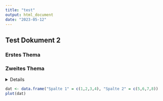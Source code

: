 ```yaml
---
title: "test"
output: html_document
date: "2023-05-12"
---
```


## Test Dokument 2

### Erstes Thema

### Zweites Thema

<details>
```r
dat <- data.frame("Spalte 1" = c(4,3,2,1), "Spalte 2" = c(5,6,7,8))
plot(dat)
```
</details> 

```r
dat <- data.frame("Spalte 1" = c(1,2,3,4), "Spalte 2" = c(5,6,7,8))
plot(dat)
```




